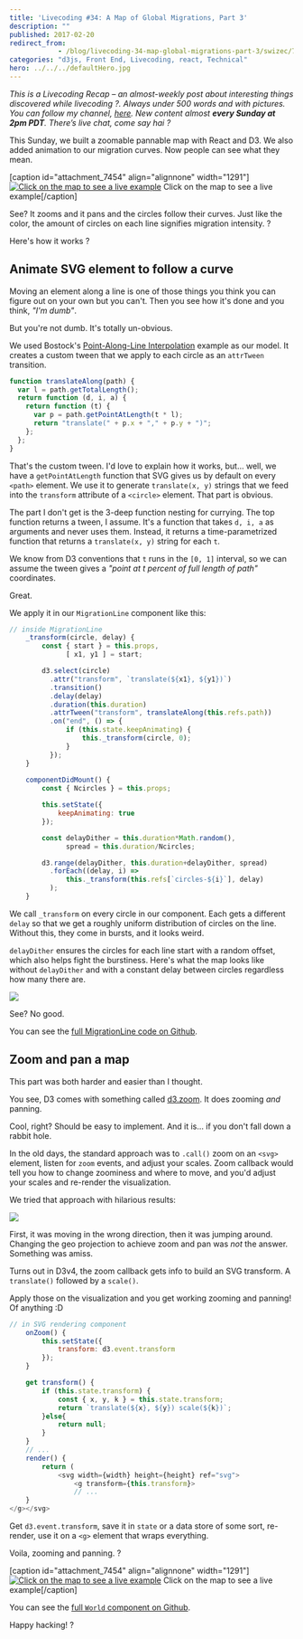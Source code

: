 ```yaml
---
title: 'Livecoding #34: A Map of Global Migrations, Part 3'
description: ""
published: 2017-02-20
redirect_from: 
            - /blog/livecoding-34-map-global-migrations-part-3/swizec/7455
categories: "d3js, Front End, Livecoding, react, Technical"
hero: ../../../defaultHero.jpg
---
```

_This is a Livecoding Recap – an almost-weekly post about interesting things discovered while livecoding ?. Always under 500 words and with pictures. You can follow my channel, [here](https://liveedu.tv/swizec). New content almost **every Sunday at 2pm PDT**. There’s live chat, come say hai ?_





This Sunday, we built a zoomable pannable map with React and D3. We also added animation to our migration curves. Now people can see what they mean.



\[caption id=&quot;attachment_7454&quot; align=&quot;alignnone&quot; width=&quot;1291&quot;][![Click on the map to see a live example](./img/blog-wp-content-uploads-2017-02-uk-migrations.gif)](https://swizec.github.io/migrations-map/) Click on the map to see a live example\[/caption]



See? It zooms and it pans and the circles follow their curves. Just like the color, the amount of circles on each line signifies migration intensity. ?



Here&#x27;s how it works ?



## Animate SVG element to follow a curve



Moving an element along a line is one of those things you think you can figure out on your own but you can&#x27;t. Then you see how it&#x27;s done and you think, _&quot;I&#x27;m dumb&quot;_.



But you&#x27;re not dumb. It&#x27;s totally un-obvious.



We used Bostock&#x27;s [Point-Along-Line Interpolation](https://bl.ocks.org/mbostock/1705868) example as our model. It creates a custom tween that we apply to each circle as an `attrTween` transition.



```javascript
function translateAlong(path) {
  var l = path.getTotalLength();
  return function (d, i, a) {
    return function (t) {
      var p = path.getPointAtLength(t * l);
      return "translate(" + p.x + "," + p.y + ")";
    };
  };
}
```



That&#x27;s the custom tween. I&#x27;d love to explain how it works, but… well, we have a `getPointAtLength` function that SVG gives us by default on every `<path>` element. We use it to generate `translate(x, y)` strings that we feed into the `transform` attribute of a `<circle>` element. That part is obvious.



The part I don&#x27;t get is the 3-deep function nesting for currying. The top function returns a tween, I assume. It&#x27;s a function that takes `d, i, a` as arguments and never uses them. Instead, it returns a time-parametrized function that returns a `translate(x, y)` string for each `t`.



We know from D3 conventions that `t` runs in the `[0, 1]` interval, so we can assume the tween gives a _&quot;point at t percent of full length of path&quot;_ coordinates.



Great.



We apply it in our `MigrationLine` component like this:



```javascript
// inside MigrationLine
    _transform(circle, delay) {
        const { start } = this.props,
              [ x1, y1 ] = start;

        d3.select(circle)
          .attr("transform", `translate(${x1}, ${y1})`)
          .transition()
          .delay(delay)
          .duration(this.duration)
          .attrTween("transform", translateAlong(this.refs.path))
          .on("end", () => {
              if (this.state.keepAnimating) {
                  this._transform(circle, 0);
              }
          });
    }
    
    componentDidMount() {
        const { Ncircles } = this.props;

        this.setState({
            keepAnimating: true
        });

        const delayDither = this.duration*Math.random(),
              spread = this.duration/Ncircles;

        d3.range(delayDither, this.duration+delayDither, spread)
          .forEach((delay, i) =>
              this._transform(this.refs[`circles-${i}`], delay)
          );
    }
```



We call `_transform` on every circle in our component. Each gets a different `delay` so that we get a roughly uniform distribution of circles on the line. Without this, they come in bursts, and it looks weird.



`delayDither` ensures the circles for each line start with a random offset, which also helps fight the burstiness. Here&#x27;s what the map looks like without `delayDither` and with a constant delay between circles regardless how many there are.



![](./img/blog-wp-content-uploads-2017-02-bursty-map-1.gif)



See? No good.



You can see the [full MigrationLine code on Github](https://github.com/Swizec/migrations-map/blob/de8800aecca4484f8c5827a82c8a746127264143/src/MigrationLine.js).



## Zoom and pan a map



This part was both harder and easier than I thought.



You see, D3 comes with something called [d3.zoom](https://github.com/d3/d3-zoom). It does zooming _and_ panning.



Cool, right? Should be easy to implement. And it is… if you don&#x27;t fall down a rabbit hole.



In the old days, the standard approach was to `.call()` zoom on an `<svg>` element, listen for `zoom` events, and adjust your scales. Zoom callback would tell you how to change zoominess and where to move, and you&#x27;d adjust your scales and re-render the visualization.



We tried that approach with hilarious results:



![](./img/blog-wp-content-uploads-2017-02-drag-1.gif)



First, it was moving in the wrong direction, then it was jumping around. Changing the geo projection to achieve zoom and pan was _not_ the answer. Something was amiss.



Turns out in D3v4, the zoom callback gets info to build an SVG transform. A `translate()` followed by a `scale()`.



Apply those on the visualization and you get working zooming and panning! Of anything :D



```javascript
// in SVG rendering component
    onZoom() {
        this.setState({
            transform: d3.event.transform
        });
    }

    get transform() {
        if (this.state.transform) {
            const { x, y, k } = this.state.transform;
            return `translate(${x}, ${y}) scale(${k})`;
        }else{
            return null;
        }
    }
    // ...
    render() {
        return (
            <svg width={width} height={height} ref="svg">
                <g transform={this.transform}>
                // ...
    }
</g></svg>
```



Get `d3.event.transform`, save it in `state` or a data store of some sort, re-render, use it on a `<g>` element that wraps everything.



Voila, zooming and panning. ?



\[caption id=&quot;attachment_7454&quot; align=&quot;alignnone&quot; width=&quot;1291&quot;][![Click on the map to see a live example](./img/blog-wp-content-uploads-2017-02-uk-migrations.gif)](https://swizec.github.io/migrations-map/) Click on the map to see a live example\[/caption]



You can see the [full `World` component on Github](https://github.com/Swizec/migrations-map/blob/de8800aecca4484f8c5827a82c8a746127264143/src/Maps.js#L69).



Happy hacking! ?